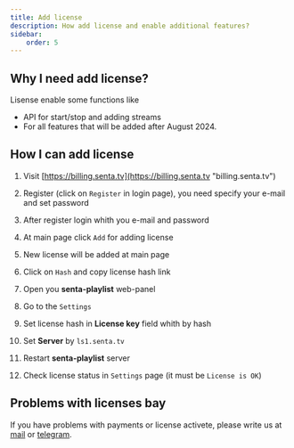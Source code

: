 ```yaml
---
title: Add license
description: How add license and enable additional features?
sidebar:
    order: 5
---
```


## Why I need add license?

Lisense enable some functions like

- API for start/stop and adding streams
- For all features that will be added after August 2024.

## How I can add license

<Steps>

1. Visit [https://billing.senta.tv](https://billing.senta.tv "billing.senta.tv")

1. Register (click on `Register` in login page), you need specify your e-mail and set password

1. After register login whith you e-mail and password

1. At main page click `Add` for adding license

1. New license will be added at main page

1. Click on `Hash` and copy license hash link

1. Open you **senta-playlist** web-panel

1. Go to the `Settings`

1. Set license hash in **License key** field whith by hash

1. Set **Server** by `ls1.senta.tv`

1. Restart **senta-playlist** server

1. Check license status in `Settings` page (it must be `License is OK`)

</Steps>

## Problems with licenses bay

If you have problems with payments or license activete, please write us at [mail](mailto:maxvinza@yandex.ru) or [telegram](https://t.me/cc_err).
